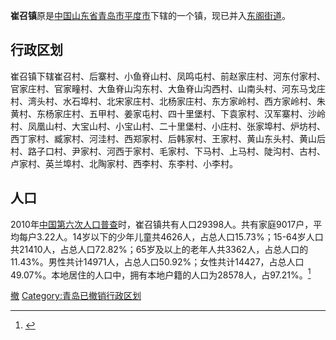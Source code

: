 '''崔召镇'''原是[[中华人民共和国|中国]][[山东省|山东省]][[青岛市|青岛市]][[平度市|平度市]]下辖的一个镇，现已并入[[东阁街道|东阁街道]]。

== 行政区划 ==

崔召镇下辖崔召村、后寨村、小鱼脊山村、凤鸣屯村、前赵家庄村、河东付家村、官家庄村、官家疃村、大鱼脊山沟东村、大鱼脊山沟西村、山南头村、河东马戈庄村、湾头村、水石埠村、北宋家庄村、北杨家庄村、东方家岭村、西方家岭村、朱黄村、东杨家庄村、五甲村、姜家屯村、四十里堡村、下袁家村、汉军寨村、沙岭村、凤凰山村、大宝山村、小宝山村、二十里堡村、小庄村、张家埠村、炉坊村、西丁家村、臧家村、河洼村、西郑家村、后韩家村、王家村、黄山东头村、黄山后村、路子口村、尹家村、河西于家村、毛家村、下马村、上马村、陡沟村、古村、卢家村、英兰埠村、北陶家村、西李村、东李村、小李村。
== 人口 ==

2010年[[中国第六次人口普查|中国第六次人口普查]]时，崔召镇共有人口29398人。共有家庭9017户，平均每户3.22人。14岁以下的少年儿童共4626人，占总人口15.73%；15-64岁人口共21410人，占总人口72.82%；65岁及以上的老年人共3362人，占总人口的11.43%。男性共计14971人，占总人口50.92%；女性共计14427，占总人口49.07%。本地居住的人口中，拥有本地户籍的人口为28578人，占97.21%。<ref name="人口普查2010">{{cite web| url =http://www.yearbookchina.com/navipage-n2013030152000017.html| title =《中国2010年人口普查分乡、镇、街道资料》| author =中国国务院人口普查办公室、中国国家统计局人口就业统计司等| year =2010| website =统计年鉴分享平台| page =表15 山东省乡、镇、街道人口| format =收费| access-date =2018-07-19| archive-url =https://web.archive.org/web/20180719084356/http://www.yearbookchina.com/navipage-n2013030152000017.html| archive-date =2018-07-19| dead-url =yes}}</ref>

{{青岛小作品}}

[[Category:平度市|撤]]
[[Category:青岛已撤销行政区划|Category:青岛已撤销行政区划]]